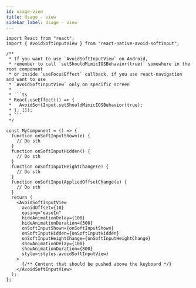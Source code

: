 ```yaml
---
id: usage-view
title: Usage - view
sidebar_label: Usage - view
---
```


```tsx
import React from "react";
import { AvoidSoftInputView } from "react-native-avoid-softinput";

/**
 * If you want to use `AvoidSoftInputView` on Android,
 * remember to call `setShouldMimicIOSBehavior(true)` somewhere in the root component
 * or inside `useFocusEffect` callback, if you use react-navigation and want to use
 * `AvoidSoftInputView` only on specific screen
 * 
 * ```ts
 * React.useEffect(() => {
 *   AvoidSoftInput.setShouldMimicIOSBehavior(true);
 * }, []);
 * ```
 */

const MyComponent = () => {
  function onSoftInputShown(e) {
    // Do sth
  }
  function onSoftInputHidden() {
    // Do sth
  }
  function onSoftInputHeightChange(e) {
    // Do sth
  }
  function onSoftInputAppliedOffsetChange(e) {
    // Do sth
  }
  return (
    <AvoidSoftInputView
      avoidOffset={10}
      easing="easeIn"
      hideAnimationDelay={100}
      hideAnimationDuration={300}
      onSoftInputShown={onSoftInputShown}
      onSoftInputHidden={onSoftInputHidden}
      onSoftInputHeightChange={onSoftInputHeightChange}
      showAnimationDelay={100}
      showAnimationDuration={800}
      style={styles.avoidSoftInputView}
    >
      {/** Content that should be pushed above the keyboard */}
    </AvoidSoftInputView>
  );
};
```

